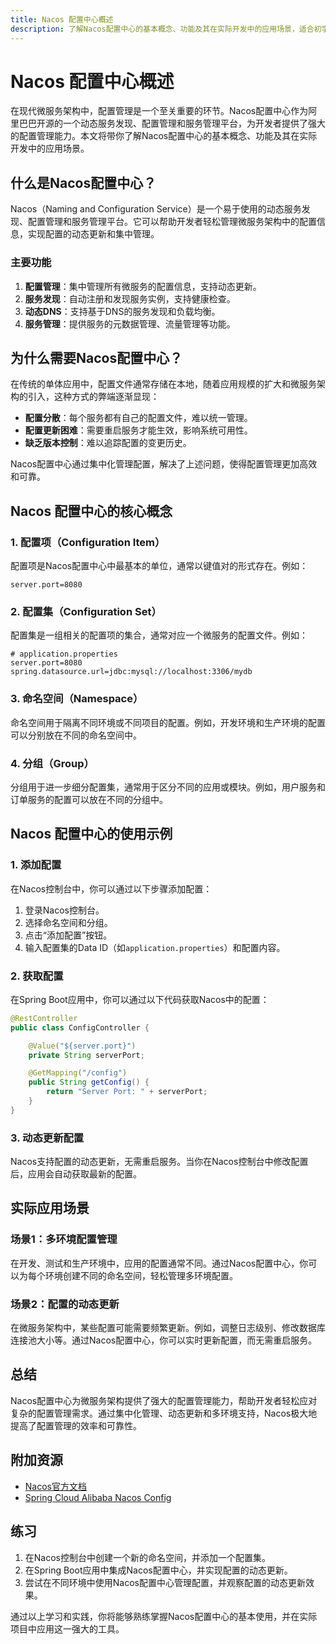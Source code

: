```yaml
---
title: Nacos 配置中心概述
description: 了解Nacos配置中心的基本概念、功能及其在实际开发中的应用场景，适合初学者快速入门。
---
```


# Nacos 配置中心概述

在现代微服务架构中，配置管理是一个至关重要的环节。Nacos配置中心作为阿里巴巴开源的一个动态服务发现、配置管理和服务管理平台，为开发者提供了强大的配置管理能力。本文将带你了解Nacos配置中心的基本概念、功能及其在实际开发中的应用场景。

## 什么是Nacos配置中心？

Nacos（Naming and Configuration Service）是一个易于使用的动态服务发现、配置管理和服务管理平台。它可以帮助开发者轻松管理微服务架构中的配置信息，实现配置的动态更新和集中管理。

### 主要功能

1. **配置管理**：集中管理所有微服务的配置信息，支持动态更新。
2. **服务发现**：自动注册和发现服务实例，支持健康检查。
3. **动态DNS**：支持基于DNS的服务发现和负载均衡。
4. **服务管理**：提供服务的元数据管理、流量管理等功能。

## 为什么需要Nacos配置中心？

在传统的单体应用中，配置文件通常存储在本地，随着应用规模的扩大和微服务架构的引入，这种方式的弊端逐渐显现：

- **配置分散**：每个服务都有自己的配置文件，难以统一管理。
- **配置更新困难**：需要重启服务才能生效，影响系统可用性。
- **缺乏版本控制**：难以追踪配置的变更历史。

Nacos配置中心通过集中化管理配置，解决了上述问题，使得配置管理更加高效和可靠。

## Nacos 配置中心的核心概念

### 1. 配置项（Configuration Item）

配置项是Nacos配置中心中最基本的单位，通常以键值对的形式存在。例如：

```properties
server.port=8080
```

### 2. 配置集（Configuration Set）

配置集是一组相关的配置项的集合，通常对应一个微服务的配置文件。例如：

```properties
# application.properties
server.port=8080
spring.datasource.url=jdbc:mysql://localhost:3306/mydb
```

### 3. 命名空间（Namespace）

命名空间用于隔离不同环境或不同项目的配置。例如，开发环境和生产环境的配置可以分别放在不同的命名空间中。

### 4. 分组（Group）

分组用于进一步细分配置集，通常用于区分不同的应用或模块。例如，用户服务和订单服务的配置可以放在不同的分组中。

## Nacos 配置中心的使用示例

### 1. 添加配置

在Nacos控制台中，你可以通过以下步骤添加配置：

1. 登录Nacos控制台。
2. 选择命名空间和分组。
3. 点击“添加配置”按钮。
4. 输入配置集的Data ID（如`application.properties`）和配置内容。

### 2. 获取配置

在Spring Boot应用中，你可以通过以下代码获取Nacos中的配置：

```java
@RestController
public class ConfigController {

    @Value("${server.port}")
    private String serverPort;

    @GetMapping("/config")
    public String getConfig() {
        return "Server Port: " + serverPort;
    }
}
```

### 3. 动态更新配置

Nacos支持配置的动态更新，无需重启服务。当你在Nacos控制台中修改配置后，应用会自动获取最新的配置。

## 实际应用场景

### 场景1：多环境配置管理

在开发、测试和生产环境中，应用的配置通常不同。通过Nacos配置中心，你可以为每个环境创建不同的命名空间，轻松管理多环境配置。

### 场景2：配置的动态更新

在微服务架构中，某些配置可能需要频繁更新。例如，调整日志级别、修改数据库连接池大小等。通过Nacos配置中心，你可以实时更新配置，而无需重启服务。

## 总结

Nacos配置中心为微服务架构提供了强大的配置管理能力，帮助开发者轻松应对复杂的配置管理需求。通过集中化管理、动态更新和多环境支持，Nacos极大地提高了配置管理的效率和可靠性。

## 附加资源

- [Nacos官方文档](https://nacos.io/zh-cn/docs/what-is-nacos.html)
- [Spring Cloud Alibaba Nacos Config](https://spring-cloud-alibaba-group.github.io/github-pages/hoxton/en-us/index.html#_spring_cloud_alibaba_nacos_config)

## 练习

1. 在Nacos控制台中创建一个新的命名空间，并添加一个配置集。
2. 在Spring Boot应用中集成Nacos配置中心，并实现配置的动态更新。
3. 尝试在不同环境中使用Nacos配置中心管理配置，并观察配置的动态更新效果。

通过以上学习和实践，你将能够熟练掌握Nacos配置中心的基本使用，并在实际项目中应用这一强大的工具。